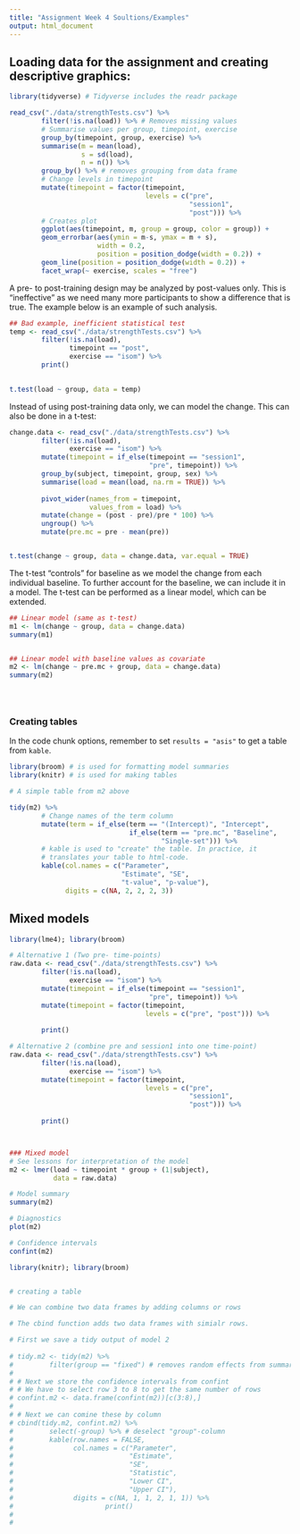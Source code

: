 ```yaml
---
title: "Assignment Week 4 Soultions/Examples"
output: html_document
---
```


## Loading data for the assignment and creating descriptive graphics:




```r
library(tidyverse) # Tidyverse includes the readr package

read_csv("./data/strengthTests.csv") %>%
        filter(!is.na(load)) %>% # Removes missing values
        # Summarise values per group, timepoint, exercise
        group_by(timepoint, group, exercise) %>% 
        summarise(m = mean(load), 
                  s = sd(load), 
                  n = n()) %>%
        group_by() %>% # removes grouping from data frame
        # Change levels in timepoint
        mutate(timepoint = factor(timepoint, 
                                  levels = c("pre", 
                                             "session1", 
                                             "post"))) %>%
        # Creates plot
        ggplot(aes(timepoint, m, group = group, color = group)) + 
        geom_errorbar(aes(ymin = m-s, ymax = m + s), 
                      width = 0.2, 
                      position = position_dodge(width = 0.2)) +
        geom_line(position = position_dodge(width = 0.2)) + 
        facet_wrap(~ exercise, scales = "free")

```


A pre- to post-training design may be analyzed by post-values only. This is "ineffective" as we need many more participants to show a difference that is true. The example below is an example of such analysis. 


```r

## Bad example, inefficient statistical test
temp <- read_csv("./data/strengthTests.csv") %>%
        filter(!is.na(load), 
               timepoint == "post", 
               exercise == "isom") %>%
        print()
 

t.test(load ~ group, data = temp)


```

Instead of using post-training data only, we can model the change. This can also be done in a t-test:

```r

change.data <- read_csv("./data/strengthTests.csv") %>%
        filter(!is.na(load), 
               exercise == "isom") %>%
        mutate(timepoint = if_else(timepoint == "session1", 
                                   "pre", timepoint)) %>%
        group_by(subject, timepoint, group, sex) %>%
        summarise(load = mean(load, na.rm = TRUE)) %>%
        
        pivot_wider(names_from = timepoint, 
                    values_from = load) %>%
        mutate(change = (post - pre)/pre * 100) %>%
        ungroup() %>%
        mutate(pre.mc = pre - mean(pre)) 


t.test(change ~ group, data = change.data, var.equal = TRUE)

```

The t-test "controls" for baseline as we model the change from each individual baseline. To further account for the baseline, we can include it in a model.
The t-test can be performed as a linear model, which can be extended.

```r

## Linear model (same as t-test)
m1 <- lm(change ~ group, data = change.data)
summary(m1)


## Linear model with baseline values as covariate
m2 <- lm(change ~ pre.mc + group, data = change.data)
summary(m2)





```

### Creating tables

In the code chunk options, remember to set `results = "asis"` to get a table from `kable`.

```r

library(broom) # is used for formatting model summaries 
library(knitr) # is used for making tables

# A simple table from m2 above

tidy(m2) %>%
        # Change names of the term column
        mutate(term = if_else(term == "(Intercept)", "Intercept", 
                              if_else(term == "pre.mc", "Baseline",
                                      "Single-set"))) %>%
        # kable is used to "create" the table. In practice, it 
        # translates your table to html-code.
        kable(col.names = c("Parameter", 
                            "Estimate", "SE", 
                            "t-value", "p-value"), 
              digits = c(NA, 2, 2, 2, 3))


```


## Mixed models


```r

library(lme4); library(broom)

# Alternative 1 (Two pre- time-points)
raw.data <- read_csv("./data/strengthTests.csv") %>%
        filter(!is.na(load), 
               exercise == "isom") %>%
        mutate(timepoint = if_else(timepoint == "session1", 
                                   "pre", timepoint)) %>%
        mutate(timepoint = factor(timepoint, 
                                  levels = c("pre", "post"))) %>%
        
        print()

# Alternative 2 (combine pre and session1 into one time-point)
raw.data <- read_csv("./data/strengthTests.csv") %>%
        filter(!is.na(load), 
               exercise == "isom") %>%
        mutate(timepoint = factor(timepoint, 
                                  levels = c("pre",
                                             "session1", 
                                             "post"))) %>%
        
        print()



### Mixed model
# See lessons for interpretation of the model
m2 <- lmer(load ~ timepoint * group + (1|subject), 
           data = raw.data)

# Model summary
summary(m2)

# Diagnostics
plot(m2)

# Confidence intervals
confint(m2)


```


```r

library(knitr); library(broom)


# creating a table

# We can combine two data frames by adding columns or rows

# The cbind function adds two data frames with simialr rows.

# First we save a tidy output of model 2
 
# tidy.m2 <- tidy(m2) %>%
#         filter(group == "fixed") # removes random effects from summary
# 
# # Next we store the confidence intervals from confint
# # We have to select row 3 to 8 to get the same number of rows
# confint.m2 <- data.frame(confint(m2))[c(3:8),]
# 
# # Next we can comine these by column
# cbind(tidy.m2, confint.m2) %>%
#         select(-group) %>% # deselect "group"-column
#         kable(row.names = FALSE, 
#               col.names = c("Parameter", 
#                             "Estimate", 
#                             "SE", 
#                             "Statistic", 
#                             "Lower CI", 
#                             "Upper CI"), 
#               digits = c(NA, 1, 1, 2, 1, 1)) %>%
#                       print()
# 
# 


```








